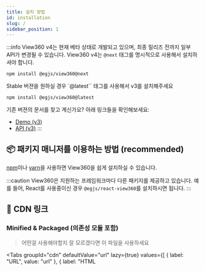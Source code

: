 ```yaml
---
title: 설치 방법
id: installation
slug: /
sidebar_position: 1
---
```



:::info
View360 v4는 현재 베타 상태로 개발되고 있으며, 최종 릴리즈 전까지 일부 API가 변경될 수 있습니다.
View360 v4는 `@next` 태그를 명시적으로 사용해서 설치하셔야 합니다.
```shell
npm install @egjs/view360@next
```

Stable 버젼을 원하실 경우 `@latest`` 태그를 사용해서 v3를 설치해주세요
```shell
npm install @egjs/view360@latest
```

기존 버젼의 문서를 찾고 계신가요? 아래 링크들을 확인해보세요:
- [Demo (v3)](https://naver.github.io/egjs-view360/v3/)
- [API (v3)](https://naver.github.io/egjs-view360/release/3.6.4/doc/)
:::

## 📦 패키지 매니저를 이용하는 방법 (recommended)
[npm](https://www.npmjs.com/)이나 [yarn](https://classic.yarnpkg.com/en/)을 사용하면 View360을 쉽게 설치하실 수 있습니다.

:::caution
View360은 지원하는 프레임워크마다 다른 패키지를 제공하고 있습니다.
예를 들어, React를 사용중이신 경우 `@egjs/react-view360`를 설치하시면 됩니다.
:::

<Install />

## 🔗 CDN 링크
### Minified & Packaged (의존성 모듈 포함)
> 어떤걸 사용해야할지 잘 모르겠다면 이 파일을 사용하세요

<Tabs
  groupId="cdn"
  defaultValue="url"
  lazy={true}
  values={[
    { label: "URL", value: "url" },
    { label: "HTML <script>", value: "html" }
  ]}>
  <TabItem value="url">
    <CodeBlock className="language-shell">
      https://naver.github.io/egjs-view360/release/latest/dist/view360.pkgd.min.js<br/>
      # or...<br/>
      https://unpkg.com/@egjs/view360@latest/dist/view360.pkgd.min.js
    </CodeBlock>
  </TabItem>
  <TabItem value="html">
    <CodeBlock className="language-html">{[
      `<script src="https://naver.github.io/egjs-view360/release/latest/dist/view360.pkgd.min.js"></script>`,
      `<script src="https://naver.github.io/egjs-view360/release/latest/dist/view360.pkgd.min.js"></script>`
    ].join("\n<!-- or... -->\n")}</CodeBlock>
  </TabItem>
</Tabs>

### Packaged (의존성 모듈 포함)
<Tabs
  groupId="cdn"
  defaultValue="url"
  lazy={true}
  values={[
    { label: "URL", value: "url" },
    { label: "HTML <script>", value: "html" }
  ]}>
  <TabItem value="url">
    <CodeBlock className="language-shell">
      https://naver.github.io/egjs-view360/release/latest/dist/view360.pkgd.js<br/>
      # or...<br/>
      https://unpkg.com/@egjs/view360@latest/dist/view360.pkgd.js
    </CodeBlock>
  </TabItem>
  <TabItem value="html">
    <CodeBlock className="language-html">{[
      `<script src="https://naver.github.io/egjs-view360/release/latest/dist/view360.pkgd.js"></script>`,
      `<script src="https://unpkg.com/@egjs/view360@latest/dist/view360.pkgd.js"></script>`
    ].join("\n<!-- or... -->\n")}</CodeBlock>
  </TabItem>
</Tabs>

### CSS
> 디폴트 스타일을 제공합니다.

<Tabs
  groupId="cdn"
  defaultValue="url"
  lazy={true}
  values={[
    { label: "URL", value: "url" },
    { label: "HTML <link>", value: "html" },
    { label: "CSS @import", value: "css" }
  ]}>
  <TabItem value="url">
    <CodeBlock className="language-shell">
      https://naver.github.io/egjs-view360/release/latest/css/view360.min.css<br/>
      # or...<br/>
      https://unpkg.com/@egjs/view360@latest/css/view360.min.css
    </CodeBlock>
  </TabItem>
  <TabItem value="html">
    <CodeBlock className="language-html">{[
      `<link rel="stylesheet" href="https://naver.github.io/egjs-view360/release/latest/css/view360.min.css">`,
      `<link rel="stylesheet" href="https://unpkg.com/@egjs/view360@latest/css/view360.min.css">`
    ].join("\n<!-- or... -->\n")}</CodeBlock>
  </TabItem>
  <TabItem value="css">
    <CodeBlock className="language-css">{[
      `@import "https://naver.github.io/egjs-view360/release/latest/css/view360.min.css";`,
      `@import "https://unpkg.com/@egjs/view360@latest/css/view360.min.css";`
    ].join("\n/* or... */\n")}</CodeBlock>
  </TabItem>
</Tabs>
